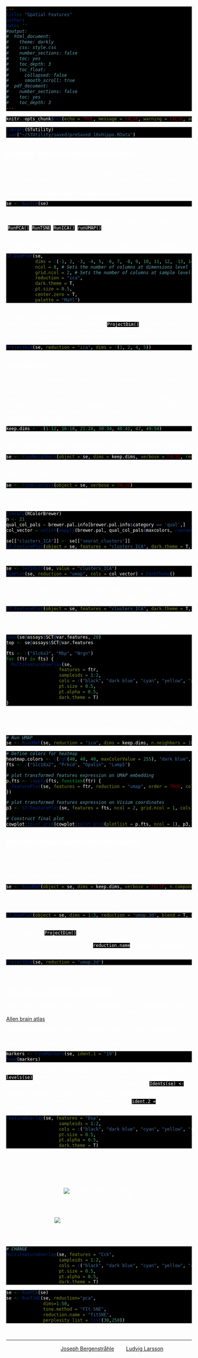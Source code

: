```yaml
---
title: "Spatial Features"
author:
date: ''
#output:
#  html_document:
#    theme: darkly
#    css: style.css
#    number_sections: false
#    toc: yes
#    toc_depth: 3
#    toc_float:
#      collapsed: false
#      smooth_scroll: true
#  pdf_document:
#    number_sections: false
#    toc: yes
#    toc_depth: 3
---
```


<style type="text/css">
div.main-container {
  background-color: #000000 !important;
  max-width: 1400px;
  margin-left: auto;
  margin-right: auto;
}
</style>
<style>
#TOC {
  background: url("https://www.spatialresearch.org/wp-content/uploads/2019/09/str-logo-spatial_research_3@2x.png");
  background-size: contain;
  padding-top: 100px !important;
  background-repeat: no-repeat;
  op: 5%;
  opacity: 0.8;
  width: 500px;
  color: white;
  border-color: #000000 !important;
}
</style>

<style> code, pre{
  background-color: #000000 !important;
  color: white !important;
}
</style>
<style> 
body {
  color: white
}
</style>
<style>
.list-group-item.active, .list-group-item.active:focus, .list-group-item.active:hover {
    background-color: #375a7f;
}
</style>



```r
knitr::opts_chunk$set(echo = TRUE, message = FALSE, warning = FALSE, autodep = TRUE)

```

```r
library(STutility)
load("~/STUtility/saved/preSaved_10xHippo.RData")
```

## Finding spatial expression patterns

The strength of untargeted whole transcriptome capture is the ability to perform unsupervised analysis and the ability to find spatial gene expression patterns. We've found good use of the dimensionality reduction method "ICA" (Independent Component Analysis) to find spatial expression patterns. An example is demonstrated below:
<br>
```r

se <- RunICA(se)

``` 
<br>
Different dimensionality reductions methods are supported via Seurat (`RunPCA()`, `RunTSNE`, `RunICA()`, `runUMAP()` ) and the output are stored in the Seurat object. 

We can then plot a variable number of dimensions across the samples.
<br>
```r

ST.DimPlot(se, 
           dims = c(-1, 2, -3, -4, 5, -6, 7, -8, 9, 10, 11, 12, -13, 14, 15, -16), # If we flip the sign, the ICA vector will be inverted
           ncol = 8, # Sets the number of columns at dimensions level
           grid.ncol = 2, # Sets the number of columns at sample level
           reduction = "ica", 
           dark.theme = T, 
           pt.size = 0.5, 
           center.zero = T, 
           palette = "MaYl")

```
<br>
To extract the genes that drives the separation according to the dimensionality reduction, we can use the `ProjectDim()` function. Where we specify the dimensions of interest (here IC_1 and IC_3, which are regions that seems to confer a clear spatial expression histology. 
<br>
```r

ProjectDim(se, reduction = "ica", dims = c(1, 2, 4, 5))

```


## Clustering

Clustering is a standard procedure in genomic analysis, and the methods for doing so are numerous. Here we demonstrate an example where we use the result of ICA to perform clustering. In the previous section, we demonstrated how to plot a subset of dimensions from the ICA output. Going through this list, we can notice the dimensions that are "spatially active", i.e. that seems to confer a spatial pattern along their axis. We can extract these dimensions:
<br>
```r
keep.dims <- c(1:12, 16:18, 21:28, 30:34, 40:41, 47, 49:50)
```
<br>
And then use them to construct a Shared Nearest Neighbor (SSN) Graph. 
<br>
```r
se <- FindNeighbors(object = se, dims = keep.dims, verbose = FALSE, reduction = "ica")
```
<br>
Followed by clustering using a modularity optimizer
<br>
```r
se <- FindClusters(object = se, verbose = FALSE)
```
<br>
And plotting of the clusters spatially
<br>
```r

library(RColorBrewer)
n <- 21
qual_col_pals = brewer.pal.info[brewer.pal.info$category == 'qual',]
col_vector = unlist(mapply(brewer.pal, qual_col_pals$maxcolors, rownames(qual_col_pals)))

se[["clusters_ICA"]] <- se[["seurat_clusters"]]
ST.FeaturePlot(object = se, features = "clusters_ICA", dark.theme = T, cols = col_vector, pt.size = 0.5)

```
<br>
```r

se <- SetIdent(se, value = "clusters_ICA")
DimPlot(se, reduction = "umap", cols = col_vector) + DarkTheme()

```

<br>
If you think that the distribution of clusters gets too cluttered, you can also split the view so that only one cluster at the time gets colored.
<br>
```r

ST.FeaturePlot(object = se, features = "clusters_ICA", dark.theme = T, cols = col_vector, pt.size = 0.1, split.labels = T, indices = 1)

```
<br>
We can take a look a specific look at some of the most variable features.
<br>
```r

head(se@assays$SCT@var.features, 20)
top <- se@assays$SCT@var.features

fts <- c("Slc6a3", "Mbp", "Nrgn")
for (ftr in fts) {
  MultiFeatureOverlay(se, 
                    features = ftr, 
                    sampleids = 1:2,
                    cols = c("black", "dark blue", "cyan", "yellow", "red", "dark red"),
                    pt.size = 0.5, 
                    pt.alpha = 0.5, 
                    dark.theme = T)
}

```
<br>
Another useful feature is that you can now compare the spatial distribution of a gene with the typical "graph embeddings" s.a. UMAP and t-SNE. 
<br>
```r

# Run UMAP
se <- RunUMAP(se, reduction = "ica", dims = keep.dims, n.neighbors = 10)

````

```r

# Define colors for heatmap
heatmap.colors <- c(rgb(40, 40, 40, maxColorValue = 255), "dark blue", "cyan", "white")
fts <- c("Slc18a2", "Prkcd", "Opalin", "Lamp5")

# plot transformed features expression on UMAP embedding
p.fts <- lapply(fts, function(ftr) {
  FeaturePlot(se, features = ftr, reduction = "umap", order = TRUE, cols = heatmap.colors) + DarkTheme()
})

# plot transformed features expression on Visium coordinates
p3 <- ST.FeaturePlot(se, features = fts, ncol = 2, grid.ncol = 1, cols = heatmap.colors, pt.size = 0.5, dark.theme = T)

# Construct final plot
cowplot::plot_grid(cowplot::plot_grid(plotlist = p.fts, ncol = 1), p3, ncol = 2, rel_widths = c(1, 2))

```

## RGB dimensionality reduction plots

One approach to visualize the result of dimensionality reduction is to use the first three dimensions and transform the values into RGB color space. This 3 dimensional space can then be utilized for spatial visualization.
We demonstrate the technique with UMAP, using our ICA dimensions as input:
<br>
```r

se <- RunUMAP(object = se, dims = keep.dims, verbose = FALSE, n.components = 3, reduction = "ica", reduction.name = "umap.3d")

```
<br>
We use the first three dimensions for plotting:
<br>
```r

ST.DimPlot(object = se, dims = 1:3, reduction = "umap.3d", blend = T, dark.theme = T, pt.size = 0.5)

```

<br>
Once again the `ProjectDim()` function can be used to display the genes that are most strongly correlated with the coordinate system. Note in the function call above that we defined `reduction.name`, which are subsequently stored in the Seurat object in the reduction slot: 
<br>
```r

ProjectDim(se, reduction = "umap.3d")

```
<br>

## DEA and validation of results

As the white knights of science, we promote the use of orthonogal data to validate results :-)
Since we're using mouse brain here, we can utilize the [Allen brain atlas](https://portal.brain-map.org/) as external data source.  

Lets try this out by an example. Looking at \ref{plot_clusters_split}, lets say we are interested in cluster 19, and want to answer - "Which genes are significantly upregulated in this region compared to the overall expression across the tisse?"

```r

markers <- FindMarkers(se, ident.1 = "19")
head(markers)
```

Note that the clusters were already set as the Seurat objects levels. Type `levels(se)` to see the current levels of your object. If other clusters, annotations etc are of interest, set this before by specifing `Idents(se) <- `

Note also, if we are interested in comparing two levels against each other, and not just "one against the rest", we simply add a `ident.2 = ` parameter to the above. 


```r

FeatureOverlay(se, features = "Dsp", 
                    sampleids = 1:2,
                    cols = c("black", "dark blue", "cyan", "yellow", "red", "dark red"),
                    pt.size = 0.5, 
                    pt.alpha = 0.5,
                    dark.theme = T)

```
<br>

How does it look in the Allen Brain Atlas? 

<br>

<center>

![ISH data - Allen brain atlas](assets/Allen_ISH_data_dsp.PNG)

<br>

![Expression data - Allen brain atlas](assets/Allen_expression_data_dsp.PNG)

</center>


<br>
```r
# CHANGE
MultiFeatureOverlay(se, features = "Cck", 
                    sampleids = 1:2,
                    cols = c("black", "dark blue", "cyan", "yellow", "red", "dark red"),
                    pt.size = 0.5, 
                    pt.alpha = 0.5,
                    dark.theme = T)

```


```r

se <- RunPCA(se)
se <- RunTSNE(se, reduction="pca", 
              dims=1:50,
              tsne.method = "FIt-SNE",
              reduction.name = "fitSNE",
              perplexity_list = list(30,250))

```

&nbsp;
<hr />
<p style="text-align: center;">A work by <a href="j.bergenstrahle@scilifelab.se">Joseph Bergenstråhle</a> and <a href="ludvig.larsson@scilifelab.se">Ludvig Larsson</a></p>

<!-- Add icon library -->
<link rel="stylesheet" href="https://cdnjs.cloudflare.com/ajax/libs/font-awesome/4.7.0/css/font-awesome.min.css">

<!-- Add font awesome icons -->
<p style="text-align: center;">
    <a href="https://www.spatialresearch.org" class="fa fa-beer"></a>
</p>

&nbsp;
